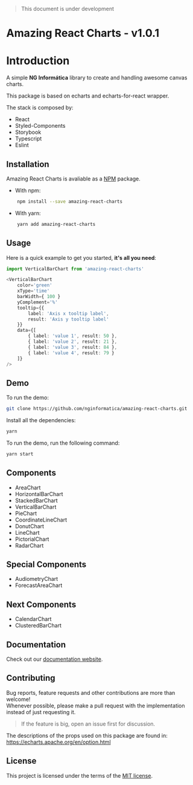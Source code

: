 
<Meta title="Introduction" />

> This document is under development

# Amazing React Charts - v1.0.1

# Introduction

A simple **NG Informática** library to create and handling awesome canvas charts. 

This package is based on echarts and echarts-for-react wrapper.

The stack is composed by:

- React
- Styled-Components
- Storybook
- Typescript
- Eslint

## Installation

Amazing React Charts is avaliable as a [NPM](https://www.npmjs.com/package/amazing-react-charts) package.

- With npm:

```sh
    npm install --save amazing-react-charts
```

- With yarn:

```sh
    yarn add amazing-react-charts
```

## Usage

Here is a quick example to get you started, **it's all you need**:

```ts
import VerticalBarChart from 'amazing-react-charts'

<VerticalBarChart
    color='green'
    xType='time'
    barWidth={ 100 }
    yComplement='%'
    tooltip={{ 
        label: 'Axis x tooltip label',
        result: 'Axis y tooltip label'
    }}
    data={[
        { label: 'value 1', result: 50 },
        { label: 'value 2', result: 21 },
        { label: 'value 3', result: 84 },
        { label: 'value 4', result: 79 }
    ]}
/>
```

## Demo

To run the demo:

```sh
git clone https://github.com/nginformatica/amazing-react-charts.git
```

Install all the dependencies:

```sh
yarn
```

To run the demo, run the following command:

```sh
yarn start
```

## Components

- AreaChart
- HorizontalBarChart
- StackedBarChart
- VerticalBarChart
- PieChart
- CoordinateLineChart
- DonutChart
- LineChart
- PictorialChart
- RadarChart

## Special Components

- AudiometryChart
- ForecastAreaChart

## Next Components

- CalendarChart
- ClusteredBarChart

## Documentation

Check out our [documentation website](https://amazing-react-charts.now.sh/).
  
## Contributing

Bug reports, feature requests and other contributions are more than welcome! <br/>
Whenever possible, please make a pull request with the implementation instead of just requesting it.

> If the feature is big, open an issue first for discussion.

The descriptions of the props used on this package are found in: https://echarts.apache.org/en/option.html

## License

This project is licensed under the terms of the
[MIT license](/LICENSE).
